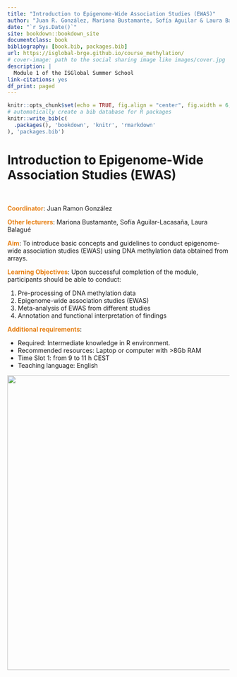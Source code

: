 ```yaml
--- 
title: "Introduction to Epigenome-Wide Association Studies (EWAS)"
author: "Juan R. González, Mariona Bustamante, Sofía Aguilar & Laura Balagué"
date: "`r Sys.Date()`"
site: bookdown::bookdown_site
documentclass: book
bibliography: [book.bib, packages.bib]
url: https://isglobal-brge.github.io/course_methylation/
# cover-image: path to the social sharing image like images/cover.jpg
description: |
  Module 1 of the ISGlobal Summer School
link-citations: yes
df_print: paged
---
```


```r
knitr::opts_chunk$set(echo = TRUE, fig.align = "center", fig.width = 6, fig.height = 4, cache = T)
# automatically create a bib database for R packages
knitr::write_bib(c(
  .packages(), 'bookdown', 'knitr', 'rmarkdown'
), 'packages.bib')
```

# Introduction to Epigenome-Wide Association Studies (EWAS) {-}
&nbsp;

<span style="color:#E78015">**Coordinator**</span>: Juan Ramon González
&nbsp;

<span style="color:#E78015">**Other lecturers**</span>: Mariona Bustamante, Sofía Aguilar-Lacasaña, Laura Balagué
&nbsp;

<span style="color:#E78015">**Aim**</span>: To introduce basic concepts and guidelines to conduct epigenome-wide association studies (EWAS) using DNA methylation data obtained from arrays.
&nbsp;

<span style="color:#E78015">**Learning Objectives**</span>: Upon successful completion of the module, participants should be able to conduct:

1. Pre-processing of DNA methylation data
2. Epigenome-wide association studies (EWAS)
3. Meta-analysis of EWAS from different studies
4. Annotation and functional interpretation of findings
&nbsp;

<span style="color:#E78015">**Additional requirements**</span>:

* Required: Intermediate knowledge in R environment.
* Recommended resources: Laptop or computer with >8Gb RAM
* Time Slot 1: from 9 to 11 h CEST
* Teaching language: English

![](images/summer-school.png){width="668"}

